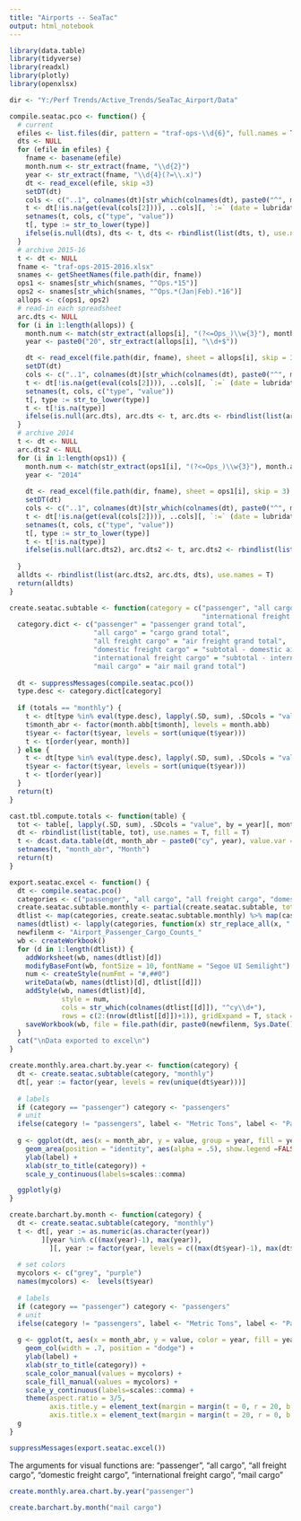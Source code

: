 ```yaml
---
title: "Airports -- SeaTac"
output: html_notebook
---
```



```r
library(data.table)
library(tidyverse)
library(readxl)
library(plotly)
library(openxlsx)

dir <- "Y:/Perf Trends/Active_Trends/SeaTac_Airport/Data"

compile.seatac.pco <- function() {
  # current
  efiles <- list.files(dir, pattern = "traf-ops-\\d{6}", full.names = T)
  dts <- NULL
  for (efile in efiles) {
    fname <- basename(efile)
    month.num <- str_extract(fname, "\\d{2}")
    year <- str_extract(fname, "\\d{4}(?=\\.x)")
    dt <- read_excel(efile, skip =3)
    setDT(dt)
    cols <- c("..1", colnames(dt)[str_which(colnames(dt), paste0("^", month.name[as.numeric(month.num)],".*", year))])
    t <- dt[!is.na(get(eval(cols[2]))), ..cols][, `:=` (date = lubridate::ymd(paste(year, month.num, 1)))]
    setnames(t, cols, c("type", "value"))
    t[, type := str_to_lower(type)]
    ifelse(is.null(dts), dts <- t, dts <- rbindlist(list(dts, t), use.names = T))
  }
  # archive 2015-16
  t <- dt <- NULL
  fname <- "traf-ops-2015-2016.xlsx"
  snames <- getSheetNames(file.path(dir, fname))
  ops1 <- snames[str_which(snames, "^Ops.*15")]
  ops2 <- snames[str_which(snames, "^Ops.*(Jan|Feb).*16")]
  allops <- c(ops1, ops2)
  # read-in each spreadsheet
  arc.dts <- NULL
  for (i in 1:length(allops)) {
    month.num <- match(str_extract(allops[i], "(?<=Ops_)\\w{3}"), month.abb)
    year <- paste0("20", str_extract(allops[i], "\\d+$"))

    dt <- read_excel(file.path(dir, fname), sheet = allops[i], skip = 3)
    setDT(dt)
    cols <- c("..1", colnames(dt)[str_which(colnames(dt), paste0("^", month.name[as.numeric(month.num)],".*", year))])
    t <- dt[!is.na(get(eval(cols[2]))), ..cols][, `:=` (date = lubridate::ymd(paste(year, month.num, 1)))]
    setnames(t, cols, c("type", "value"))
    t[, type := str_to_lower(type)]
    t <- t[!is.na(type)]
    ifelse(is.null(arc.dts), arc.dts <- t, arc.dts <- rbindlist(list(arc.dts, t), use.names = T))
  }
  # archive 2014
  t <- dt <- NULL
  arc.dts2 <- NULL
  for (i in 1:length(ops1)) {
    month.num <- match(str_extract(ops1[i], "(?<=Ops_)\\w{3}"), month.abb)
    year <- "2014"
    
    dt <- read_excel(file.path(dir, fname), sheet = ops1[i], skip = 3)
    setDT(dt)
    cols <- c("..1", colnames(dt)[str_which(colnames(dt), paste0("^", month.name[as.numeric(month.num)],".*", year))])
    t <- dt[!is.na(get(eval(cols[2]))), ..cols][, `:=` (date = lubridate::ymd(paste(year, month.num, 1)))]
    setnames(t, cols, c("type", "value"))
    t[, type := str_to_lower(type)]
    t <- t[!is.na(type)]
    ifelse(is.null(arc.dts2), arc.dts2 <- t, arc.dts2 <- rbindlist(list(arc.dts2, t), use.names = T))
    
  }
  alldts <- rbindlist(list(arc.dts2, arc.dts, dts), use.names = T)
  return(alldts)
}

create.seatac.subtable <- function(category = c("passenger", "all cargo", "all freight cargo", "domestic freight cargo", 
                                                "international freight cargo", "mail cargo"), totals = c("monthly", "annual")) {
  category.dict <- c("passenger" = "passenger grand total",
                     "all cargo" = "cargo grand total",
                     "all freight cargo" = "air freight grand total",
                     "domestic freight cargo" = "subtotal - domestic air freight",
                     "international freight cargo" = "subtotal - international air freight",
                     "mail cargo" = "air mail grand total")
  
  dt <- suppressMessages(compile.seatac.pco())
  type.desc <- category.dict[category]
  
  if (totals == "monthly") {
    t <- dt[type %in% eval(type.desc), lapply(.SD, sum), .SDcols = "value", by = .(type, month(date), year(date))]
    t$month_abr <- factor(month.abb[t$month], levels = month.abb)
    t$year <- factor(t$year, levels = sort(unique(t$year)))
    t <- t[order(year, month)]
  } else {
    t <- dt[type %in% eval(type.desc), lapply(.SD, sum), .SDcols = "value", by = .(type, year(date))]
    t$year <- factor(t$year, levels = sort(unique(t$year)))
    t <- t[order(year)]
  }
  return(t)
}

cast.tbl.compute.totals <- function(table) {
  tot <- table[, lapply(.SD, sum), .SDcols = "value", by = year][, month_abr := "Total"]
  dt <- rbindlist(list(table, tot), use.names = T, fill = T)
  t <- dcast.data.table(dt, month_abr ~ paste0("cy", year), value.var = "value")
  setnames(t, "month_abr", "Month")
  return(t)
}

export.seatac.excel <- function() {
  dt <- compile.seatac.pco()
  categories <- c("passenger", "all cargo", "all freight cargo", "domestic freight cargo", "international freight cargo", "mail cargo")
  create.seatac.subtable.monthly <- partial(create.seatac.subtable, totals = "monthly")
  dtlist <- map(categories, create.seatac.subtable.monthly) %>% map(cast.tbl.compute.totals)
  names(dtlist) <- lapply(categories, function(x) str_replace_all(x, " ", "_"))
  newfilenm <- "Airport_Passenger_Cargo_Counts_"
  wb <- createWorkbook()
  for (d in 1:length(dtlist)) {
    addWorksheet(wb, names(dtlist)[d])
    modifyBaseFont(wb, fontSize = 10, fontName = "Segoe UI Semilight")
    num <- createStyle(numFmt = "#,##0")
    writeData(wb, names(dtlist)[d], dtlist[[d]])
    addStyle(wb, names(dtlist)[d], 
             style = num, 
             cols = str_which(colnames(dtlist[[d]]), "^cy\\d+"), 
             rows = c(2:(nrow(dtlist[[d]])+1)), gridExpand = T, stack = T)
    saveWorkbook(wb, file = file.path(dir, paste0(newfilenm, Sys.Date(), ".xlsx")), overwrite = T)
  }
  cat("\nData exported to excel\n")
}

create.monthly.area.chart.by.year <- function(category) {
  dt <- create.seatac.subtable(category, "monthly")
  dt[, year := factor(year, levels = rev(unique(dt$year)))]
  
  # labels
  if (category == "passenger") category <- "passengers" 
  # unit
  ifelse(category != "passengers", label <- "Metric Tons", label <- "Passengers")
  
  g <- ggplot(dt, aes(x = month_abr, y = value, group = year, fill = year)) +
    geom_area(position = "identity", aes(alpha = .5), show.legend =FALSE) +
    ylab(label) + 
    xlab(str_to_title(category)) +
    scale_y_continuous(labels=scales::comma)

  ggplotly(g)
}

create.barchart.by.month <- function(category) {
  dt <- create.seatac.subtable(category, "monthly")
  t <- dt[, year := as.numeric(as.character(year))
        ][year %in% c((max(year)-1), max(year)), 
          ][, year := factor(year, levels = c((max(dt$year)-1), max(dt$year)))]
  
  # set colors
  mycolors <- c("grey", "purple")
  names(mycolors) <-  levels(t$year)
  
  # labels
  if (category == "passenger") category <- "passengers" 
  # unit
  ifelse(category != "passengers", label <- "Metric Tons", label <- "Passengers")
  
  g <- ggplot(t, aes(x = month_abr, y = value, color = year, fill = year, group = year)) +
    geom_col(width = .7, position = "dodge") + 
    ylab(label) + 
    xlab(str_to_title(category)) +
    scale_color_manual(values = mycolors) +
    scale_fill_manual(values = mycolors) +
    scale_y_continuous(labels=scales::comma) +
    theme(aspect.ratio = 3/5, 
          axis.title.y = element_text(margin = margin(t = 0, r = 20, b = 0, l = 0)),
          axis.title.x = element_text(margin = margin(t = 20, r = 0, b = 0, l = 0)))
  g
}

```

```r

suppressMessages(export.seatac.excel())

```

The arguments for visual functions are: "passenger", "all cargo", "all freight cargo", "domestic freight cargo", "international freight cargo", "mail cargo"
```r

create.monthly.area.chart.by.year("passenger")

```

```r

create.barchart.by.month("mail cargo")

```

